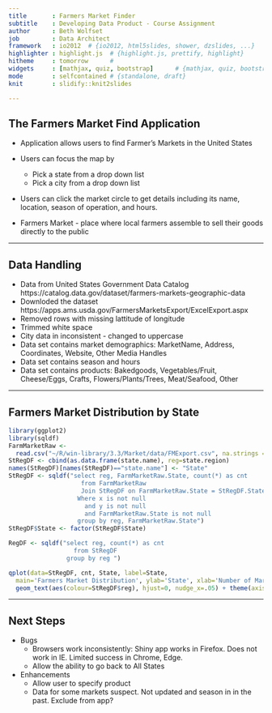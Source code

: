 ```yaml
---
title       : Farmers Market Finder
subtitle    : Developing Data Product - Course Assignment
author      : Beth Wolfset
job         : Data Architect
framework   : io2012  # {io2012, html5slides, shower, dzslides, ...}
highlighter : highlight.js  # {highlight.js, prettify, highlight}
hitheme     : tomorrow      # 
widgets     : [mathjax, quiz, bootstrap]      # {mathjax, quiz, bootstrap}
mode        : selfcontained # {standalone, draft}
knit        : slidify::knit2slides

---
```


## The Farmers Market Find Application
* Application allows users to find Farmer's Markets in the United States
* Users can focus the map by
    + Pick a state from a drop down list
    + Pick a city from a drop down list
* Users can click the market circle to get details including its name, location, season of operation, and hours.

* Farmers Market - place where local farmers assemble to sell their goods directly to the public

---

## Data Handling
* Data from United States Government Data Catalog https://catalog.data.gov/dataset/farmers-markets-geographic-data
* Downloded the dataset https://apps.ams.usda.gov/FarmersMarketsExport/ExcelExport.aspx
* Removed rows with missing lattitude of longitude
* Trimmed white space
* City data in inconsistent - changed to uppercase
* Data set contains market demographics: MarketName, Address, Coordinates, Website, Other Media Handles
* Data set contains season and hours
* Data set contains products: Bakedgoods, Vegetables/Fruit, Cheese/Eggs,  Crafts, Flowers/Plants/Trees, Meat/Seafood, Other

---

## Farmers Market Distribution by State

```r
library(ggplot2)
library(sqldf)
FarmMarketRaw <-
  read.csv("~/R/win-library/3.3/Market/data/FMExport.csv", na.strings = c("NA", "", "#DIV/0!"), header = TRUE, strip.white = TRUE)
StRegDF <- cbind(as.data.frame(state.name), reg=state.region)
names(StRegDF)[names(StRegDF)=="state.name"] <- "State"
StRegDF <- sqldf("select reg, FarmMarketRaw.State, count(*) as cnt
                    from FarmMarketRaw
                    Join StRegDF on FarmMarketRaw.State = StRegDF.State
                   Where x is not null
                     and y is not null
                     and FarmMarketRaw.State is not null
                   group by reg, FarmMarketRaw.State")
StRegDF$State <- factor(StRegDF$State)

RegDF <- sqldf("select reg, count(*) as cnt
                  from StRegDF
                group by reg ")

qplot(data=StRegDF, cnt, State, label=State,
  main='Farmers Market Distribution', ylab='State', xlab='Number of Markets') +
  geom_text(aes(colour=StRegDF$reg), hjust=0, nudge_x=.05) + theme(axis.text.x = element_blank())


```

---

## Next Steps

* Bugs
    + Browsers work inconsistently: Shiny app works in Firefox.  Does not work in IE.  Limited success in Chrome, Edge.
    + Allow the ability to go back to All States

* Enhancements
    + Allow user to specify product
    + Data for some markets suspect.  Not updated and season in in the past.  Exclude from app?

